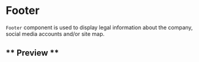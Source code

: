 
<Meta title="Components/patterns/Footer" component={Footer} />

# Footer

`Footer` component is used to display legal information about the company, social media accounts and/or site map.

## ** Preview **

<Canvas>
  <Story name="Footer">
    <Footer logo={logoCompany} content={data} />
  </Story>
</Canvas>

<ArgsTable of={Footer} />
